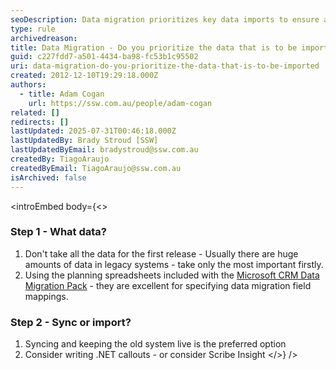 ```yaml
---
seoDescription: Data migration prioritizes key data imports to ensure a successful transition from legacy systems.
type: rule
archivedreason:
title: Data Migration - Do you prioritize the data that is to be imported?
guid: c227fdd7-a501-4434-ba98-fc53b1c95502
uri: data-migration-do-you-prioritize-the-data-that-is-to-be-imported
created: 2012-12-10T19:29:18.000Z
authors:
  - title: Adam Cogan
    url: https://ssw.com.au/people/adam-cogan
related: []
redirects: []
lastUpdated: 2025-07-31T00:46:18.000Z
lastUpdatedBy: Brady Stroud [SSW]
lastUpdatedByEmail: bradystroud@ssw.com.au
createdBy: TiagoAraujo
createdByEmail: TiagoAraujo@ssw.com.au
isArchived: false
---
```


<introEmbed
  body={<>
### Step 1 - What data?

1. Don't take all the data for the first release - Usually there are huge amounts
   of data in legacy systems - take only the most important firstly.
2. Using the planning spreadsheets included with the [Microsoft CRM Data Migration Pack](https://docs.microsoft.com/en-us/dynamics365/business-central/admin-migrate-customer-data?WT.mc_id=DP-MVP-33518) - they are excellent for specifying data migration
   field mappings.

### Step 2 - Sync or import?

1. Syncing and keeping the old system live is the preferred option
2. Consider writing .NET callouts - or consider Scribe Insight
  </>}
/>
